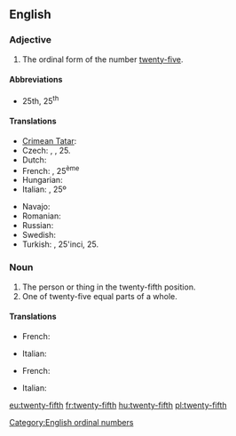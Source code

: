 ==English==

===Adjective===
{{en-adj|head=[[twenty]]-[[fifth]]|-}}

# The ordinal form of the number [[twenty-five]].

====Abbreviations====
* 25th, 25<sup>th</sup>

====Translations====
{{trans-top|the ordinal form of the number twenty-five}}
* [[Crimean Tatar]]: {{t|crh|yigirmi beşinci}}
* Czech: {{t|cs|dvacátýpátý}}, {{t+|cs|pětadvacátý}}, 25.
* Dutch: {{t+|nl|vijfentwintigste}}
* French: {{t+|fr|vingt-cinquième}}, 25<sup>ème</sup>
* Hungarian: {{t+|hu|huszonötödik}}
* Italian: {{t|it|venticinquesimo}}, 25º
{{trans-mid}}
* Navajo: {{t|nv|naadįįʼashdlaʼ góneʼ}}
* Romanian: {{t|ro|douăzeci și cincilea}}
* Russian: {{t|ru|двадцать пятый|tr=dvádtsat’ pjátyj}}
* Swedish: {{t|sv|tjugofemte}}
* Turkish: {{t|tr|yirmi beşinci}}, 25'inci, 25.
{{trans-bottom}}

===Noun===
{{en-noun|head=[[twenty]]-[[fifth]]}}

# The person or thing in the twenty-fifth position.
# One of twenty-five equal parts of a whole.

====Translations====
{{trans-top|person or thing in the twenty-fifth position}}
* French: {{t+|fr|vingt-cinquième|m|f}}
{{trans-mid}}
* Italian: {{t|it|venticinquesimo|m}}
{{trans-bottom}}

{{trans-top|one of twenty-five equal parts of a whole}}
* French: {{t+|fr|vingt-cinquième|m}}
{{trans-mid}}
* Italian: {{t|it|venticinquesimo|m}}
{{trans-bottom}}

[[Category:English ordinal numbers]]

[[eu:twenty-fifth]]
[[fr:twenty-fifth]]
[[hu:twenty-fifth]]
[[pl:twenty-fifth]]